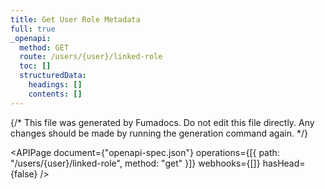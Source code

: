 ---
title: Get User Role Metadata
full: true
_openapi:
  method: GET
  route: /users/{user}/linked-role
  toc: []
  structuredData:
    headings: []
    contents: []
---

{/* This file was generated by Fumadocs. Do not edit this file directly. Any changes should be made by running the generation command again. */}

<APIPage
  document={"openapi-spec.json"}
  operations={[{ path: "/users/{user}/linked-role", method: "get" }]}
  webhooks={[]}
  hasHead={false}
/>
